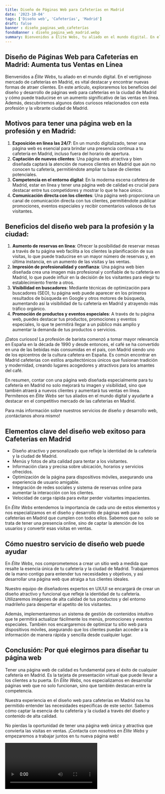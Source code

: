 ```yaml
---
title: Diseño de Páginas Web para Cafeterías en Madrid
date: '2023-10-04'
tags: ['Diseño web', 'Cafeterías', 'Madrid']
draft: false
banner : diseño_paginas_web_cafeterías
fondoBanner : diseño_pagina_web_madrid.webp
summary: Bienvenidos a Élite Webs, tu aliado en el mundo digital. En el vertiginoso mercado de cafeterías en Madrid, es vital destacar y encontrar nuevas formas de atraer clientes. En este artículo, exploraremos los beneficios del diseño y desarrollo de páginas web para cafeterías en la ciudad de Madrid y cómo puede traducirse en un aumento significativo de las ventas en línea. Además, descubriremos algunos datos curiosos relacionados con esta profesión y la vibrante ciudad de Madrid.
---
```


## Diseño de Páginas Web para Cafeterías en Madrid: Aumenta tus Ventas en Línea

Bienvenidos a *Élite Webs*, tu aliado en el mundo digital. En el vertiginoso mercado de cafeterías en Madrid, es vital destacar y encontrar nuevas formas de atraer clientes. En este artículo, exploraremos los beneficios del diseño y desarrollo de páginas web para cafeterías en la ciudad de Madrid y cómo puede traducirse en un aumento significativo de las ventas en línea. Además, descubriremos algunos datos curiosos relacionados con esta profesión y la vibrante ciudad de Madrid.

## Motivos para tener una página web en la profesión y en Madrid:

1. **Exposición en línea las 24/7**: En un mundo digitalizado, tener una página web es esencial para brindar una presencia continua a tu cafetería en Madrid, incluso fuera del horario de apertura.
2. **Captación de nuevos clientes**: Una página web atractiva y bien diseñada captará la atención de nuevos clientes en Madrid que aún no conocen tu cafetería, permitiéndote ampliar tu base de clientes potenciales.
3. **Competencia en el entorno digital**: En la moderna escena cafetera de Madrid, estar en línea y tener una página web de calidad es crucial para destacar entre tus competidores y mostrar lo que te hace único.
4. **Comunicación directa con los clientes**: Una página web proporciona un canal de comunicación directa con tus clientes, permitiéndote publicar promociones, eventos especiales y recibir comentarios valiosos de tus visitantes.

## Beneficios del diseño web para la profesión y la ciudad:

1. **Aumento de reservas en línea**: Ofrecer la posibilidad de reservar mesas a través de tu página web facilita a los clientes la planificación de sus visitas, lo que puede traducirse en un mayor número de reservas y, en última instancia, en un aumento de las visitas y las ventas.
2. **Impresión de profesionalidad y confianza**: Una página web bien diseñada crea una imagen más profesional y confiable de tu cafetería en Madrid, lo que puede influir en la decisión de los visitantes para elegir tu establecimiento frente a otros.
3. **Visibilidad en buscadores**: Mediante técnicas de optimización para buscadores (SEO), tu página web puede aparecer en los primeros resultados de búsqueda en Google y otros motores de búsqueda, aumentando así la visibilidad de tu cafetería en Madrid y atrayendo más tráfico orgánico.
4. **Promoción de productos y eventos especiales**: A través de tu página web, puedes destacar tus productos, promociones y eventos especiales, lo que te permitirá llegar a un público más amplio y aumentar la demanda de tus productos o servicios.

¡Datos curiosos! La profesión de barista comenzó a tomar mayor relevancia en España en la década de 1990 y desde entonces, el café se ha convertido en una de las bebidas más consumidas en el país, con Madrid siendo uno de los epicentros de la cultura cafetera en España. Es común encontrar en Madrid cafeterías con estilos arquitectónicos únicos que fusionan tradición y modernidad, creando lugares acogedores y atractivos para los amantes del café.

En resumen, contar con una página web diseñada especialmente para tu cafetería en Madrid no solo mejorará tu imagen y visibilidad, sino que también atraerá a nuevos clientes y aumentará tus ventas en línea. Permítenos en *Élite Webs* ser tus aliados en el mundo digital y ayudarte a destacar en el competitivo mercado de las cafeterías en Madrid.

Para más información sobre nuestros servicios de diseño y desarrollo web, ¡contáctanos ahora mismo!

<GifSeo />

<Cta />

## Elementos clave del diseño web exitoso para Cafeterías en Madrid

- Diseño atractivo y personalizado que refleje la identidad de la cafetería y la ciudad de Madrid.
- Menús y fotos de alta calidad para tentar a los visitantes.
- Información clara y precisa sobre ubicación, horarios y servicios ofrecidos.
- Optimización de la página para dispositivos móviles, asegurando una experiencia de usuario amigable.
- Integración de redes sociales y sistema de reservas online para aumentar la interacción con los clientes.
- Velocidad de carga rápida para evitar perder visitantes impacientes.

En *Élite Webs* entendemos la importancia de cada uno de estos elementos y nos especializamos en el diseño y desarrollo de páginas web para cafeterías en Madrid que cumplen con todos ellos. Sabemos que no solo se trata de tener una presencia online, sino de captar la atención de los usuarios y convertir esas visitas en ventas.

## Cómo nuestro servicio de diseño web puede ayudar

En *Élite Webs*, nos comprometemos a crear un sitio web a medida que resalte la esencia única de tu cafetería y la ciudad de Madrid. Trabajaremos de la mano contigo para entender tus necesidades y objetivos, y así desarrollar una página web que atraiga a tus clientes ideales.

Nuestro equipo de diseñadores expertos en UX/UI se encargará de crear un diseño atractivo y funcional que refleje la identidad de tu cafetería. Utilizaremos imágenes de alta calidad de tus productos y del entorno madrileño para despertar el apetito de los visitantes.

Además, implementaremos un sistema de gestión de contenidos intuitivo que te permitirá actualizar fácilmente los menús, promociones y eventos especiales. También nos encargaremos de optimizar tu sitio web para dispositivos móviles, asegurando que los clientes puedan acceder a la información de manera rápida y sencilla desde cualquier lugar.

## Conclusión: Por qué elegirnos para diseñar tu página web

Tener una página web de calidad es fundamental para el éxito de cualquier cafetería en Madrid. Es la tarjeta de presentación virtual que puede llevar a los clientes a tu puerta. En *Élite Webs*, nos especializamos en desarrollar páginas web que no solo funcionan, sino que también destacan entre la competencia.

Nuestra experiencia en el diseño web para cafeterías en Madrid nos ha permitido entender las necesidades específicas de este sector. Sabemos cómo captar la esencia de tu cafetería y la ciudad a través del diseño y contenido de alta calidad.

No pierdas la oportunidad de tener una página web única y atractiva que convierta las visitas en ventas. ¡Contacta con nosotros en *Élite Webs* y empezaremos a trabajar juntos en tu nueva página web!

<Video />

<CtaBot job='Cafeterías' city='Madrid'/>

<Gmaps query='Madrid+españa+maps' />